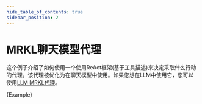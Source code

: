 ```yaml
---
hide_table_of_contents: true
sidebar_position: 2
---
```





# MRKL聊天模型代理

这个例子介绍了如何使用一个使用ReAct框架(基于工具描述)来决定采取什么行动的代理。该代理被优化为在聊天模型中使用。如果您想在LLM中使用它，您可以使用[LLM MRKL代理](./llm_mrkl)。


<CodeBlock language="typescript">{Example}</CodeBlock>

